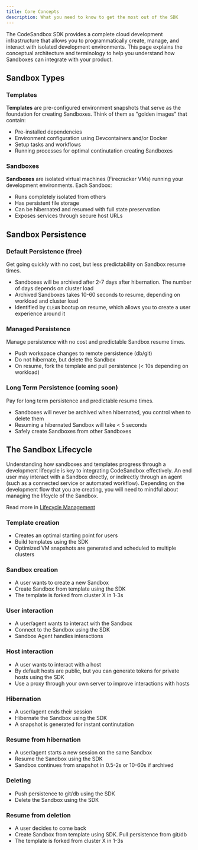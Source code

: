 ```yaml
---
title: Core Concepts
description: What you need to know to get the most out of the SDK
---
```



<Hero
  title="Core Concepts"
  subtitle="What you need to know to get the most out of the SDK"
/>

The CodeSandbox SDK provides a complete cloud development infrastructure that allows you to programmatically create, manage, and interact with isolated development environments. This page explains the conceptual architecture and terminology to help you understand how Sandboxes can integrate with your product.

## Sandbox Types

### Templates

**Templates** are pre-configured environment snapshots that serve as the foundation for creating Sandboxes. Think of them as "golden images" that contain:

- Pre-installed dependencies
- Environment configuration using Devcontainers and/or Docker
- Setup tasks and workflows
- Running processes for optimal continutation creating Sandboxes

### Sandboxes

**Sandboxes** are isolated virtual machines (Firecracker VMs) running your development environments. Each Sandbox:

- Runs completely isolated from others
- Has persistent file storage
- Can be hibernated and resumed with full state preservation
- Exposes services through secure host URLs

## Sandbox Persistence

### Default Persistence (free)

Get going quickly with no cost, but less predictability on Sandbox resume times.

- Sandboxes will be archived after 2-7 days after hibernation. The number of days depends on cluster load
- Archived Sandboxes takes 10-60 seconds to resume, depending on workload and cluster load
- Identified by `CLEAN` bootup on resume, which allows you to create a user experience around it

### Managed Persistence

Manage persistence with no cost and predictable Sandbox resume times.

- Push workspace changes to remote persistence (db/git)
- Do not hibernate, but delete the Sandbox
- On resume, fork the template and pull persistence (< 10s depending on workload)

### Long Term Persistence (coming soon)

Pay for long term persistence and predictable resume times.

- Sandboxes will never be archived when hibernated, you control when to delete them
- Resuming a hibernated Sandbox will take < 5 seconds
- Safely create Sandboxes from other Sandboxes

## The Sandbox Lifecycle

Understanding how sandboxes and templates progress through a development lifecycle is key to integrating CodeSandbox effectively. An end user may interact with a Sandbox directly, or indirectly through an agent (such as a connected service or automated workflow). Depending on the development flow that you are creating, you will need to mindful about managing the lifcycle of the Sandbox.

Read more in [Lifecycle Management](./manage-sandboxes)

### Template creation

- Creates an optimal starting point for users
- Build templates using the SDK
- Optimized VM snapshots are generated and scheduled to multiple clusters

### Sandbox creation

- A user wants to create a new Sandbox
- Create Sandbox from template using the SDK
- The template is forked from cluster X in 1-3s

### User interaction

- A user/agent wants to interact with the Sandbox
- Connect to the Sandbox using the SDK
- Sandbox Agent handles interactions

### Host interaction

- A user wants to interact with a host
- By default hosts are public, but you can generate tokens for private hosts using the SDK
- Use a proxy through your own server to improve interactions with hosts

### Hibernation

- A user/agent ends their session
- Hibernate the Sandbox using the SDK
- A snapshot is generated for instant continutation

### Resume from hibernation

- A user/agent starts a new session on the same Sandbox
- Resume the Sandbox using the SDK
- Sandbox continues from snapshot in 0.5-2s or 10-60s if archived

### Deleting

- Push persistence to git/db using the SDK
- Delete the Sandbox using the SDK

### Resume from deletion

- A user decides to come back
- Create Sandbox from template using SDK. Pull persistence from git/db
- The template is forked from cluster X in 1-3s
